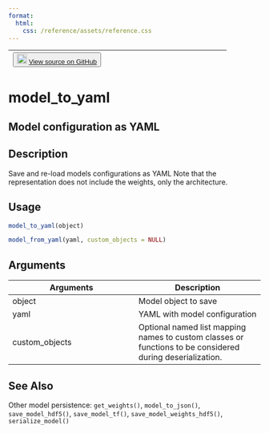 ```yaml
---
format:
  html:
    css: /reference/assets/reference.css
---
```


| <button class="button"> ![](/reference/assets/GitHub-Mark-32px.png){width="20"} [View source on GitHub](https://github.com/rstudio/keras//blob/main/R/model-persistence.R#L304) </button> |
|:------------------------------:|:--------------------------------------:|

# model_to_yaml

## Model configuration as YAML

## Description
Save and re-load models configurations as YAML Note that the representation does not include the weights, only the architecture. 


## Usage
```r
model_to_yaml(object) 

model_from_yaml(yaml, custom_objects = NULL) 
```

## Arguments
|Arguments|Description|
|---|---|
| object | Model object to save |
| yaml | YAML with model configuration |
| custom_objects | Optional named list mapping names to custom classes or functions to be considered during deserialization. |






## See Also
Other model persistence:  `get_weights()`, `model_to_json()`, `save_model_hdf5()`, `save_model_tf()`, `save_model_weights_hdf5()`, `serialize_model()`

